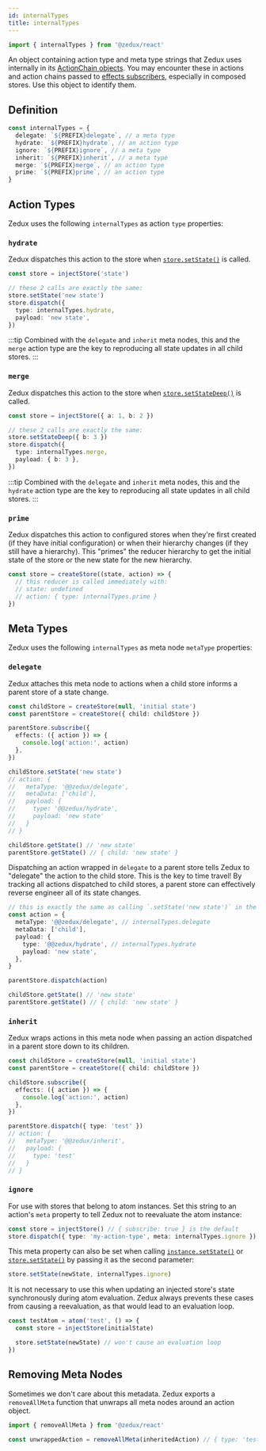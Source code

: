 ```yaml
---
id: internalTypes
title: internalTypes
---
```


```ts
import { internalTypes } from '@zedux/react'
```

An object containing action type and meta type strings that Zedux uses internally in its [ActionChain objects](../types/ActionChain). You may encounter these in actions and action chains passed to [effects subscribers](../classes/Store#subscribe), especially in composed stores. Use this object to identify them.

## Definition

```ts
const internalTypes = {
  delegate: `${PREFIX}delegate`, // a meta type
  hydrate: `${PREFIX}hydrate`, // an action type
  ignore: `${PREFIX}ignore`, // a meta type
  inherit: `${PREFIX}inherit`, // a meta type
  merge: `${PREFIX}merge`, // an action type
  prime: `${PREFIX}prime`, // an action type
}
```

## Action Types

Zedux uses the following `internalTypes` as action `type` properties:

### `hydrate`

Zedux dispatches this action to the store when [`store.setState()`](../classes/Store#setstate) is called.

```ts
const store = injectStore('state')

// these 2 calls are exactly the same:
store.setState('new state')
store.dispatch({
  type: internalTypes.hydrate,
  payload: 'new state',
})
```

:::tip
Combined with the `delegate` and `inherit` meta nodes, this and the `merge` action type are the key to reproducing all state updates in all child stores.
:::

### `merge`

Zedux dispatches this action to the store when [`store.setStateDeep()`](../classes/Store#setstatedeep) is called.

```ts
const store = injectStore({ a: 1, b: 2 })

// these 2 calls are exactly the same:
store.setStateDeep({ b: 3 })
store.dispatch({
  type: internalTypes.merge,
  payload: { b: 3 },
})
```

:::tip
Combined with the `delegate` and `inherit` meta nodes, this and the `hydrate` action type are the key to reproducing all state updates in all child stores.
:::

### `prime`

Zedux dispatches this action to configured stores when they're first created (if they have initial configuration) or when their hierarchy changes (if they still have a hierarchy). This "primes" the reducer hierarchy to get the initial state of the store or the new state for the new hierarchy.

```ts
const store = createStore((state, action) => {
  // this reducer is called immediately with:
  // state: undefined
  // action: { type: internalTypes.prime }
})
```

## Meta Types

Zedux uses the following `internalTypes` as meta node `metaType` properties:

### `delegate`

Zedux attaches this meta node to actions when a child store informs a parent store of a state change.

```ts
const childStore = createStore(null, 'initial state')
const parentStore = createStore({ child: childStore })

parentStore.subscribe({
  effects: ({ action }) => {
    console.log('action:', action)
  },
})

childStore.setState('new state')
// action: {
//   metaType: '@@zedux/delegate',
//   metaData: ['child'],
//   payload: {
//     type: '@@zedux/hydrate',
//     payload: 'new state'
//   }
// }

childStore.getState() // 'new state'
parentStore.getState() // { child: 'new state' }
```

Dispatching an action wrapped in `delegate` to a parent store tells Zedux to "delegate" the action to the child store. This is the key to time travel! By tracking all actions dispatched to child stores, a parent store can effectively reverse engineer all of its state changes.

```ts
// this is exactly the same as calling `.setState('new state')` in the child store:
const action = {
  metaType: '@@zedux/delegate', // internalTypes.delegate
  metaData: ['child'],
  payload: {
    type: '@@zedux/hydrate', // internalTypes.hydrate
    payload: 'new state',
  },
}

parentStore.dispatch(action)

childStore.getState() // 'new state'
parentStore.getState() // { child: 'new state' }
```

### `inherit`

Zedux wraps actions in this meta node when passing an action dispatched in a parent store down to its children.

```ts
const childStore = createStore(null, 'initial state')
const parentStore = createStore({ child: childStore })

childStore.subscribe({
  effects: ({ action }) => {
    console.log('action:', action)
  },
})

parentStore.dispatch({ type: 'test' })
// action: {
//   metaType: '@@zedux/inherit',
//   payload: {
//     type: 'test'
//   }
// }
```

### `ignore`

For use with stores that belong to atom instances. Set this string to an action's `meta` property to tell Zedux not to reevaluate the atom instance:

```ts
const store = injectStore() // { subscribe: true } is the default
store.dispatch({ type: 'my-action-type', meta: internalTypes.ignore })
```

This meta property can also be set when calling [`instance.setState()`](../classes/AtomInstance#setstate) or [`store.setState()`](../classes/Store#setstate) by passing it as the second parameter:

```ts
store.setState(newState, internalTypes.ignore)
```

It is not necessary to use this when updating an injected store's state synchronously during atom evaluation. Zedux always prevents these cases from causing a reevaluation, as that would lead to an evaluation loop.

```ts
const testAtom = atom('test', () => {
  const store = injectStore(initialState)

  store.setState(newState) // won't cause an evaluation loop
})
```

## Removing Meta Nodes

Sometimes we don't care about this metadata. Zedux exports a `removeAllMeta` function that unwraps all meta nodes around an action object.

```ts
import { removeAllMeta } from '@zedux/react'

const unwrappedAction = removeAllMeta(inheritedAction) // { type: 'test' }
```
